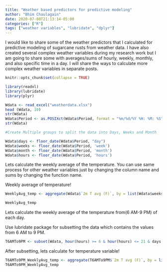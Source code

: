 ```yaml
---
title: "Weather based predictors for predictive modeling"
author: "Bhim Chaulagain"
date: 2020-07-08T21:13:14-05:00
categories: ["R"]
tags: ["weather variables", "lubridate", "dplyr"]
---
```


I would like to share some of the weather predictors that I calculated for predictive modeling of sugarcane rusts from weather data. I have also created several complex weather variables during my research work but I am going to share some with averages/sums of hourly, weekly, monthly, and also specific time in a day. I will share the ways to calculate more complex weather variables in separate posts. 


```r
knitr::opts_chunk$set(collapse = TRUE)
```

```r
library(readxl)
library(lubridate)
library(plyr)

Wdata <- read_excel("weatherdata.xlsx")
head (Wdata, 10)
str(Wdata)
Wdata$Period <- as.POSIXct(Wdata$Period, format = "%m/%d/%Y %H: %M: %S")
str(Wdata)

#Create Multiple groups to split the data into Days, Weeks and Month

Wdata$days <- floor_date(Wdata$Period, "day")
Wdata$weeks <- floor_date(Wdata$Period, 'week')
Wdata$month <- floor_date(Wdata$Period, 'month')
Wdata$hours <- floor_date(Wdata$Period, 'hours')
```

Lets calculate the weekly average of the temperature. You can use same process for other weather variables just by changing the column name and sums by changing the function name.

Weekly average of temperature!

```r
WeeklyAvg_temp <- aggregate(Wdata$`2m T avg (F)`, by = list(Wdata$weeks), FUN = mean)

WeeklyAvg_temp
```
Lets calculate the weekly average of the temperature from(6 AM-9 PM) of each day.

Use lubridate package for subsetting the data which contains the values from 6 AM to 9 PM. 
```r
T6AMTo9PM <- subset(Wdata, hour(hours) >= 6 & hour(hours) <= 21 & days >= '2014-01-01' & days <= '2014-12-31')

```
After subsetting, lets calculate for temperature variable!

```r
T6AMTo9PM_WeeklyAvg_temp <- aggregate(T6AMTo9PM$`2m T avg (F)`, by = list(T6AMTo9PM$weeks), FUN = mean)
T6AMTo9PM_WeeklyAvg_temp
```
